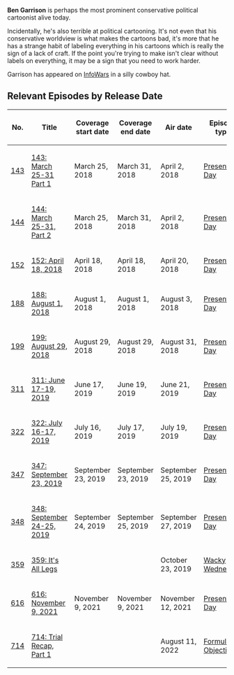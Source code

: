 {{Stub}}

'''Ben Garrison''' is perhaps the most prominent conservative political cartoonist alive today.

Incidentally, he's also terrible at political cartooning. It's not even that his conservative worldview is what makes the cartoons bad, it's more that he has a strange habit of labeling everything in his cartoons which is really the sign of a lack of craft. If the point you're trying to make isn't clear without labels on everything, it may be a sign that you need to work harder.

Garrison has appeared on [[InfoWars]] in a silly cowboy hat.

==Relevant Episodes by Release Date==
{| class="fandom-table"
!No.
!Title
!Coverage
start date
!Coverage
end date
!Air date
!Episode type
|-
|[[143: March 25-31 Part 1|143]]
|[[143: March 25-31 Part 1]]
|March 25, 2018
|March 31, 2018
|April 2, 2018
|[[:Category:Present Day|Present Day]]
|-
|[[144: March 25-31, Part 2|144]]
|[[144: March 25-31, Part 2]]
|March 25, 2018
|March 31, 2018
|April 2, 2018
|[[:Category:Present Day|Present Day]]
|-
|[[152: April 18, 2018|152]]
|[[152: April 18, 2018]]
|April 18, 2018
|April 18, 2018
|April 20, 2018
|[[:Category:Present Day|Present Day]]
|-
|[[188: August 1, 2018|188]]
|[[188: August 1, 2018]]
|August 1, 2018
|August 1, 2018
|August 3, 2018
|[[:Category:Present Day|Present Day]]
|-
|[[199: August 29, 2018|199]]
|[[199: August 29, 2018]]
|August 29, 2018
|August 29, 2018
|August 31, 2018
|[[:Category:Present Day|Present Day]]
|-
|[[311: June 17-19, 2019|311]]
|[[311: June 17-19, 2019]]
|June 17, 2019
|June 19, 2019
|June 21, 2019
|[[:Category:Present Day|Present Day]]
|-
|[[322: July 16-17, 2019|322]]
|[[322: July 16-17, 2019]]
|July 16, 2019
|July 17, 2019
|July 19, 2019
|[[:Category:Present Day|Present Day]]
|-
|[[347: September 23, 2019|347]]
|[[347: September 23, 2019]]
|September 23, 2019
|September 23, 2019
|September 25, 2019
|[[:Category:Present Day|Present Day]]
|-
|[[348: September 24-25, 2019|348]]
|[[348: September 24-25, 2019]]
|September 24, 2019
|September 25, 2019
|September 27, 2019
|[[:Category:Present Day|Present Day]]
|-
|[[359: It's All Legs|359]]
|[[359: It's All Legs]]
|
|
|October 23, 2019
|[[:Category:Wacky Wednesday|Wacky Wednesday]]
|-
|[[616: November 9, 2021|616]]
|[[616: November 9, 2021]]
|November 9, 2021
|November 9, 2021
|November 12, 2021
|[[:Category:Present Day|Present Day]]
|-
|[[714: Trial Recap, Part 1|714]]
|[[714: Trial Recap, Part 1]]
|
|
|August 11, 2022
|[[:Category:Formulaic Objections|Formulaic Objections]]
|}
